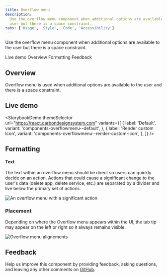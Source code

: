 ```yaml
---
title: Overflow menu
description:
  Use the overflow menu component when additional options are available to the
  user but there is a space constraint.
tabs: ['Usage', 'Style', 'Code', 'Accessibility']
---
```



<PageDescription>

Use the overflow menu component when additional options are available to the
user but there is a space constraint.

</PageDescription>

<AnchorLinks>

<AnchorLink>Live demo</AnchorLink>
<AnchorLink>Overview</AnchorLink>
<AnchorLink>Formatting</AnchorLink>
<AnchorLink>Feedback</AnchorLink>

</AnchorLinks>

## Overview

Overflow menu is used when additional options are available to the user and
there is a space constraint.

## Live demo

<StorybookDemo
  themeSelector
  url="https://react.carbondesignsystem.com"
  variants={[
    {
      label: 'Default',
      variant: 'components-overflowmenu--default',
    },
    {
      label: 'Render custom Icon',
      variant: 'components-overflowmenu--render-custom-icon',
    },
  ]}
/>

## Formatting

#### Text

The text within an overflow menu should be direct so users can quickly decide on
an action. Actions that could cause a significant change to the user's data
(delete app, delete service, etc.) are separated by a divider and live below the
primary set of actions.

<Row>
<Column colLg={8}>

![An overflow menu with a significant action](images/overflow-menu-usage-1.png)

</Column>
</Row>

### Placement

Depending on where the Overflow menu appears within the UI, the tab tip may
appear on the left or right so it always remains visible.

<Row>
<Column colLg={8}>

![Overflow menu alignements](images/overflow-menu-usage-2.png)

</Column>
</Row>

## Feedback

Help us improve this component by providing feedback, asking questions, and
leaving any other comments on
[GitHub](https://github.com/carbon-design-system/carbon-website/issues/new?assignees=&labels=feedback&template=feedback.md).
